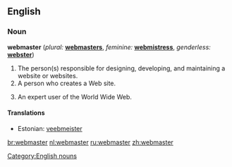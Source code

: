 ==English==

===Noun===
'''webmaster'''  (''plural:'' '''[[webmasters]]''', ''feminine:'' '''[[webmistress]]''', ''genderless:'' '''[[webster]]''')

# The person(s) responsible for designing, developing, and maintaining a website or websites.
# A person who creates a Web site.
# {{rare}} An expert user of the World Wide Web.

====Translations====
{{top}}
*Estonian: [[veebmeister]]
{{bottom}}

[[Category:English nouns]]

[[br:webmaster]]
[[nl:webmaster]]
[[ru:webmaster]]
[[zh:webmaster]]